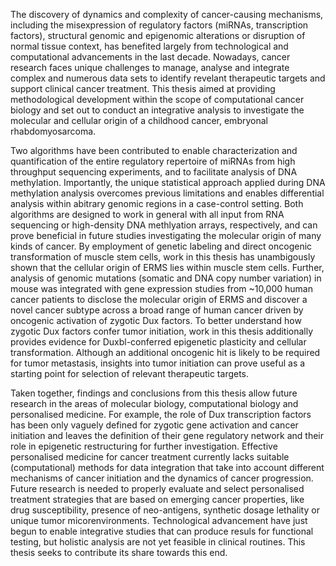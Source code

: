 The discovery of dynamics and complexity of cancer-causing mechanisms, including the misexpression of regulatory factors (miRNAs, transcription factors), structural genomic and epigenomic alterations or disruption of normal tissue context, has benefited largely from technological and computational advancements in the last decade. Nowadays, cancer research faces unique challenges to manage, analyse and integrate complex and numerous data sets to identify revelant therapeutic targets and support clinical cancer treatment. This thesis aimed at providing methodological development within the scope of computational cancer biology and set out to conduct an integrative analysis to investigate the molecular and cellular origin of a childhood cancer, embryonal rhabdomyosarcoma.

Two algorithms have been contributed to enable characterization and quantification of the entire regulatory repertoire of miRNAs from high throughput sequencing experiments, and to facilitate analysis of DNA methylation. Importantly, the unique statistical approach applied during DNA methylation analysis overcomes previous limitations and enables differential analysis within abitrary genomic regions in a case-control setting. Both algorithms are designed to work in general with all input from RNA sequencing or high-density DNA methlyation arrays, respectively, and can prove beneficial in future studies investigating the molecular origin of many kinds of cancer. By employment of genetic labeling and direct oncogenic transformation of muscle stem cells, work in this thesis has unambigously shown that the cellular origin of ERMS lies within muscle stem cells. Further, analysis of genomic mutations (somatic and DNA copy number variation) in mouse was integrated with gene expression studies from ~10,000 human cancer patients to disclose the molecular origin of ERMS and discover a novel cancer subtype across a broad range of human cancer driven by oncogenic activation of zygotic Dux factors. To better understand how zygotic Dux factors confer tumor initiation, work in this thesis additionally provides evidence for Duxbl-conferred epigenetic plasticity and cellular transformation. Although an additional oncogenic hit is likely to be required for tumor metastasis, insights into tumor initiation can prove useful as a starting point for selection of relevant therapeutic targets.

Taken together, findings and conclusions from this thesis allow future research in the areas of molecular biology, computational biology and personalised medicine. For example, the role of Dux transcription factors has been only vaguely defined for zygotic gene activation and cancer initiation and leaves the definition of their gene regulatory network and their role in epigenetic restructuring for further investigation. Effective personalised medicine for cancer treatment currently lacks suitable (computational) methods for data integration that take into account different mechanisms of cancer initiation and the dynamics of cancer progression. Future research is needed to properly evaluate and select personalised treatment strategies that are based on emerging cancer properties, like drug susceptibility, presence of neo-antigens, synthetic dosage lethality or unique tumor micorenvironments. Technological advancement have just begun to enable integrative studies that can produce resuls for functional testing, but holistic analysis are not yet feasible in clinical routines. This thesis seeks to contribute its share towards this end.
